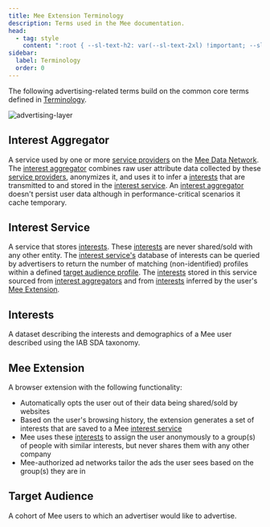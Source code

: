 ```yaml
---
title: Mee Extension Terminology
description: Terms used in the Mee documentation.
head:
  - tag: style
    content: ":root { --sl-text-h2: var(--sl-text-2xl) !important; --sl-text-h3: var(--sl-text-lg) !important; }"
sidebar:
  label: Terminology
  order: 0
---
```


The following advertising-related terms build on the common core terms defined in [Terminology](https://docs.mee.foundation/users/basics/terminology/).

![advertising-layer](../../images/advertising-layer.png)

## Interest Aggregator

A service used by one or more [service providers](https://docs.mee.foundation/users/basics/terminology/#service-provider) on the [Mee Data Network](https://docs.mee.foundation/users/basics/terminology/#mee-data-network). The [interest aggregator](#interest-aggregator) combines raw user attribute data collected by these [service providers](https://docs.mee.foundation/users/basics/terminology/#service-provider), anonymizes it, and uses it to infer a [interests](#interests) that are transmitted to and stored in the [interest service](#interest-service). An [interest aggregator](#interest-aggregator) doesn't persist user data although in performance-critical scenarios it cache temporary.

## Interest Service

A service that stores [interests](#interests). These [interests](#interests) are never shared/sold with any other entity. The [interest service's](#interest-service) database of interests can be queried by advertisers to return the number of matching (non-identified) profiles within a defined [target audience profile](#target-audience-profile). The [interests](#interests) stored in this service sourced from [interest aggregators](#interest-aggregator) and from [interests](#interests) inferred by the user's [Mee Extension](#mee-extension).

## Interests

A dataset describing the interests and demographics of a Mee user described using the IAB SDA taxonomy.

## Mee Extension

A browser extension with the following functionality:

- Automatically opts the user out of their data being shared/sold by websites
- Based on the user's browsing history, the extension generates a set of interests that are saved to a Mee [interest service](#interest-service)
- Mee uses these [interests](#interest) to assign the user anonymously to a group(s) of people with similar interests, but never shares them with any other company
- Mee-authorized ad networks tailor the ads the user sees based on the group(s) they are in

## Target Audience

A cohort of Mee users to which an advertiser would like to advertise.
